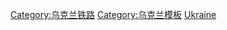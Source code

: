 {{Template category}}

[[Category:乌克兰铁路|Category:乌克兰铁路]]
[[Category:乌克兰模板|Category:乌克兰模板]]
[[Category:各国铁路模板‎|Ukraine]]